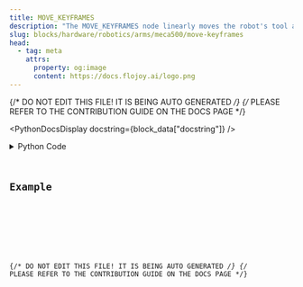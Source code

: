 ```yaml
---
title: MOVE_KEYFRAMES
description: "The MOVE_KEYFRAMES node linearly moves the robot's tool according to a set of 3d animation style keyframes."
slug: blocks/hardware/robotics/arms/meca500/move-keyframes
head:
  - tag: meta
    attrs:
      property: og:image
      content: https://docs.flojoy.ai/logo.png
---
```


{/* DO NOT EDIT THIS FILE! IT IS BEING AUTO GENERATED */}
{/* PLEASE REFER TO THE CONTRIBUTION GUIDE ON THE DOCS PAGE */}


<PythonDocsDisplay docstring={block_data["docstring"]} />
<details>
<summary>Python Code</summary>



<Code code={pythonCode} lang="py" wrap theme="dracula" />

[Find this Flojoy Block on GitHub](https://github.com/flojoy-ai/blocks/blob/main/blocks/HARDWARE/ROBOTICS/ARMS/MECA500/MOVE_KEYFRAMES/MOVE_KEYFRAMES.py)

</details>

## Example


<GetHelpWidget />


<AppDisplay app={app} blockName="MOVE_KEYFRAMES" client:visible />


<Example />

{/* DO NOT EDIT THIS FILE! IT IS BEING AUTO GENERATED */}
{/* PLEASE REFER TO THE CONTRIBUTION GUIDE ON THE DOCS PAGE */}
